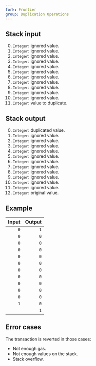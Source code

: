 ```yaml
---
fork: Frontier
group: Duplication Operations
---
```


## Stack input

0. `Integer`: ignored value.
1. `Integer`: ignored value.
2. `Integer`: ignored value.
3. `Integer`: ignored value.
4. `Integer`: ignored value.
5. `Integer`: ignored value.
6. `Integer`: ignored value.
7. `Integer`: ignored value.
8. `Integer`: ignored value.
9. `Integer`: ignored value.
10. `Integer`: ignored value.
11. `Integer`: value to duplicate.

## Stack output

0. `Integer`: duplicated value.
1. `Integer`: ignored value.
2. `Integer`: ignored value.
3. `Integer`: ignored value.
4. `Integer`: ignored value.
5. `Integer`: ignored value.
6. `Integer`: ignored value.
7. `Integer`: ignored value.
8. `Integer`: ignored value.
9. `Integer`: ignored value.
10. `Integer`: ignored value.
11. `Integer`: ignored value.
12. `Integer`: original value.

## Example

| Input | Output |
|------:|-------:|
| `0` | `1` |
| `0` | `0` |
| `0` | `0` |
| `0` | `0` |
| `0` | `0` |
| `0` | `0` |
| `0` | `0` |
| `0` | `0` |
| `0` | `0` |
| `0` | `0` |
| `0` | `0` |
| `1` | `0` |
| | `1` |

## Error cases

The transaction is reverted in those cases:
- Not enough gas.
- Not enough values on the stack.
- Stack overflow.
